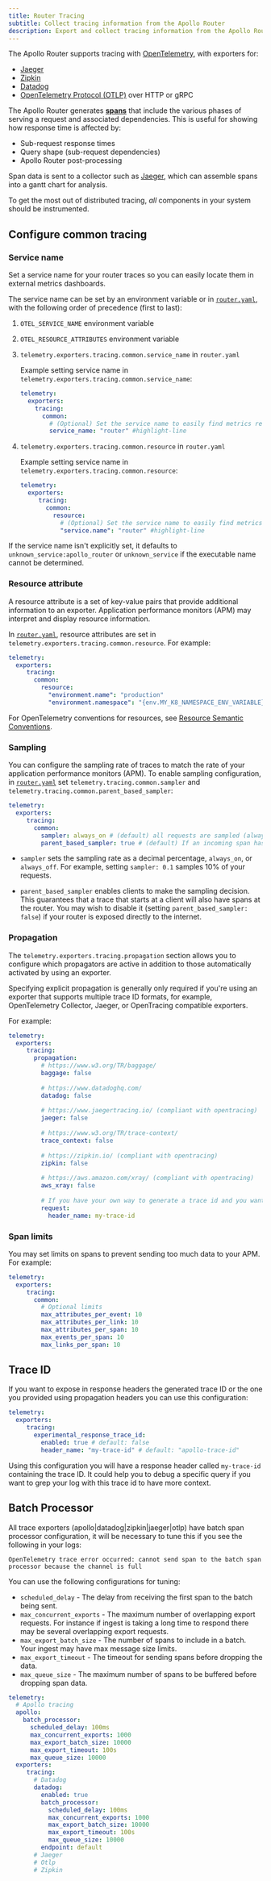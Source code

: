 ```yaml
---
title: Router Tracing
subtitle: Collect tracing information from the Apollo Router
description: Export and collect tracing information from the Apollo Router.
---
```


The Apollo Router supports tracing with [OpenTelemetry](https://opentelemetry.io/), with exporters for:

* [Jaeger](./jaeger)
* [Zipkin](./zipkin)
* [Datadog](./datadog)
* [OpenTelemetry Protocol (OTLP)](./opentelemetry) over HTTP or gRPC

The Apollo Router generates [**spans**](./spans) that include the various phases of serving a request and associated dependencies. This is useful for showing how response time is affected by:

* Sub-request response times
* Query shape (sub-request dependencies)
* Apollo Router post-processing

Span data is sent to a collector such as [Jaeger](https://www.jaegertracing.io/), which can assemble spans into a gantt chart for analysis.

<Tip>

To get the most out of distributed tracing, _all_ components in your system should be instrumented.

</Tip>

## Configure common tracing

### Service name

Set a service name for your router traces so you can easily locate them in external metrics dashboards.

The service name can be set by an environment variable or in [`router.yaml`](./overview#yaml-config-file), with the following order of precedence (first to last):

1. `OTEL_SERVICE_NAME` environment variable
2. `OTEL_RESOURCE_ATTRIBUTES` environment variable
3. `telemetry.exporters.tracing.common.service_name` in `router.yaml`

      <ExpansionPanel title="Example service_name">

      Example setting service name in `telemetry.exporters.tracing.common.service_name`:

      ```yaml title="router.yaml"
      telemetry:
        exporters:
          tracing:
            common:
              # (Optional) Set the service name to easily find metrics related to the apollo-router in your metrics dashboards
              service_name: "router" #highlight-line
      ```

      </ExpansionPanel>


4. `telemetry.exporters.tracing.common.resource` in `router.yaml`

      <ExpansionPanel title="Example resource">

      Example setting service name in `telemetry.exporters.tracing.common.resource`:

      ```yaml title="router.yaml"
      telemetry:
        exporters:
           tracing:
             common:
               resource:
                 # (Optional) Set the service name to easily find metrics related to the apollo-router in your metrics dashboards
                 "service.name": "router" #highlight-line
      ```

      </ExpansionPanel>

If the service name isn't explicitly set, it defaults to `unknown_service:apollo_router` or `unknown_service` if the executable name cannot be determined.

### Resource attribute

A resource attribute is a set of key-value pairs that provide additional information to an exporter. Application performance monitors (APM) may interpret and display resource information. 

In [`router.yaml`](./overview#yaml-config-file), resource attributes are set in `telemetry.exporters.tracing.common.resource`. For example:

```yaml title="router.yaml"
telemetry:
  exporters:
     tracing:
       common:
         resource:
           "environment.name": "production"
           "environment.namespace": "{env.MY_K8_NAMESPACE_ENV_VARIABLE}"
```

For OpenTelemetry conventions for resources, see [Resource Semantic Conventions](https://github.com/open-telemetry/semantic-conventions/blob/main/docs/resource/README.md).

### Sampling

You can configure the sampling rate of traces to match the rate of your application performance monitors (APM). To enable sampling configuration, in [`router.yaml`](./configuration/overview#yaml-config-file) set `telemetry.tracing.common.sampler` and `telemetry.tracing.common.parent_based_sampler`:

```yaml title="router.yaml"
telemetry:
  exporters:
     tracing:
       common:
         sampler: always_on # (default) all requests are sampled (always_on|always_off|<0.0-1.0>)
         parent_based_sampler: true # (default) If an incoming span has OpenTelemetry headers then the request will always be sampled. 
```

- `sampler` sets the sampling rate as a decimal percentage, `always_on`, or `always_off`. For example, setting `sampler: 0.1` samples 10% of your requests.

- `parent_based_sampler` enables clients to make the sampling decision. This guarantees that a trace that starts at a client will also have spans at the router. You may wish to disable it (setting `parent_based_sampler: false`) if your router is exposed directly to the internet.

### Propagation

The `telemetry.exporters.tracing.propagation` section allows you to configure which propagators are active in addition to those automatically activated by using an exporter.

Specifying explicit propagation is generally only required if you're using an exporter that supports multiple trace ID formats, for example, OpenTelemetry Collector, Jaeger, or OpenTracing compatible exporters.

For example: 

```yaml title="router.yaml"
telemetry:
  exporters:
     tracing:
       propagation:
         # https://www.w3.org/TR/baggage/
         baggage: false
   
         # https://www.datadoghq.com/
         datadog: false
   
         # https://www.jaegertracing.io/ (compliant with opentracing)
         jaeger: false
   
         # https://www.w3.org/TR/trace-context/
         trace_context: false
   
         # https://zipkin.io/ (compliant with opentracing)
         zipkin: false
   
         # https://aws.amazon.com/xray/ (compliant with opentracing)
         aws_xray: false
   
         # If you have your own way to generate a trace id and you want to pass it via a custom request header
         request:
           header_name: my-trace-id
```

### Span limits

You may set limits on spans to prevent sending too much data to your APM. For example:

```yaml title="router.yaml"
telemetry:
  exporters:
     tracing:
       common:
         # Optional limits
         max_attributes_per_event: 10
         max_attributes_per_link: 10
         max_attributes_per_span: 10
         max_events_per_span: 10
         max_links_per_span: 10
```

## Trace ID

<ExperimentalFeature appendText="You can also give feedback in the [discussion on GitHub](https://github.com/apollographql/router/discussions/2147)." />

If you want to expose in response headers the generated trace ID or the one you provided using propagation headers you can use this configuration:

```yaml title="router.yaml"
telemetry:
  exporters:
     tracing:
       experimental_response_trace_id:
         enabled: true # default: false
         header_name: "my-trace-id" # default: "apollo-trace-id"
```

Using this configuration you will have a response header called `my-trace-id` containing the trace ID. It could help you to debug a specific query if you want to grep your log with this trace id to have more context.

## Batch Processor

All trace exporters (apollo|datadog|zipkin|jaeger|otlp) have batch span processor configuration, it will be necessary to tune this if you see the following in your logs:

`OpenTelemetry trace error occurred: cannot send span to the batch span processor because the channel is full`


You can use the following configurations for tuning:

* `scheduled_delay` - The delay from receiving the first span to the batch being sent.
* `max_concurrent_exports` - The maximum number of overlapping export requests. For instance if ingest is taking a long time to respond there may be several overlapping export requests.
* `max_export_batch_size` - The number of spans to include in a batch. Your ingest may have max message size limits.
* `max_export_timeout` - The timeout for sending spans before dropping the data.
* `max_queue_size` - The maximum number of spans to be buffered before dropping span data.

```yaml title="router.yaml"
telemetry:
  # Apollo tracing
  apollo:
    batch_processor:
      scheduled_delay: 100ms
      max_concurrent_exports: 1000
      max_export_batch_size: 10000
      max_export_timeout: 100s
      max_queue_size: 10000
  exporters:
     tracing:
       # Datadog
       datadog:
         enabled: true
         batch_processor:
           scheduled_delay: 100ms
           max_concurrent_exports: 1000
           max_export_batch_size: 10000
           max_export_timeout: 100s
           max_queue_size: 10000
         endpoint: default
       # Jaeger
       # Otlp
       # Zipkin
```